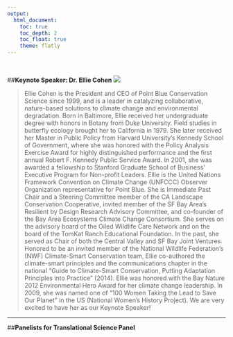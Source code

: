 ```yaml
---
output: 
  html_document:
    toc: true
    toc_depth: 2
    toc_float: true
    theme: flatly
---
```

<br>

##**Keynote Speaker: Dr. Ellie Cohen** 
![](pics/ellie.jpg) 

>Ellie Cohen is the President and CEO of Point Blue Conservation Science since 1999, and is a leader in catalyzing collaborative, nature-based solutions to climate change and environmental degradation. 
Born in Baltimore, Ellie received her undergraduate degree with honors in Botany from Duke University. Field studies in butterfly ecology brought her to California in 1979. She later received her Master in Public Policy from Harvard University's Kennedy School of Government, where she was honored with the Policy Analysis Exercise Award for highly distinguished performance and the first annual Robert F. Kennedy Public Service Award. In 2001, she was awarded a fellowship to Stanford Graduate School of Business' Executive Program for Non-profit Leaders.
Ellie is the United Nations Framework Convention on Climate Change (UNFCCC) Observer Organization representative for Point Blue. She is Immediate Past Chair and a Steering Committee member of the CA Landscape Conservation Cooperative, invited member of the SF Bay Area's Resilient by Design Research Advisory Committee, and co-founder of the Bay Area Ecosystems Climate Change Consortium. She serves on the advisory board of the Oiled Wildlife Care Network and on the board of the TomKat Ranch Educational Foundation. In the past, she served as Chair of both the Central Valley and SF Bay Joint Ventures.
Honored to be an invited member of the National Wildlife Federation’s (NWF) Climate-Smart Conservation team, Ellie co-authored the climate-smart principles and the communications chapter in the national “Guide to Climate-Smart Conservation, Putting Adaptation Principles into Practice” (2014).
Ellie was honored with the Bay Nature 2012 Environmental Hero Award for her climate change leadership. In 2009, she was named one of "100 Women Taking the Lead to Save Our Planet" in the US (National Women's History Project). We are very excited to have her as our Keynote Speaker! 

***

##**Panelists for Translational Science Panel**

